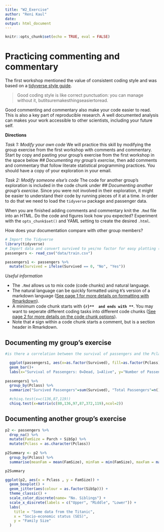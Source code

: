 ```yaml
---
title: "W2_Exercise"
author: "Reni Kaul"
date: 
output: html_document
---
```


```r
knitr::opts_chunk$set(echo = TRUE, eval = FALSE)
```

# Practicing commenting and commentary

The first workshop mentioned the value of consistent coding style and was based on a [tidyverse style guide](http://style.tidyverse.org/index.html). 

> Good coding style is like correct punctuation: you can manage without it, butitsuremakesthingseasiertoread.

Good commenting and commentary also make your code easier to read. This is also a key part of reproducible research. A well documented analysis can makes your work accessible to other scientists, including your future self. 

**Directions**

*Task 1: Modify your own code* 
We will practice this skill by modifying the group exercise from the first workshop with comments and commentary. Start by copy and pasting your group's exercise from the first workshop in the space below *## Documenting my group's exercise*, then add comments and commentary that follow literate statistical programming practices. You should have a copy of your exploration in your email. 

*Task 2: Modify someone else's code*
The code for another group's exploration is included in the code chunk under *## Documenting another group's exercise*. Since you were not involved in their exploration, it might be easier to understand their code by running pieces of it at a time. In order to do that we need to load the `tidyverse` package and passenger data. 

When you are finished adding comments and commentary knit the `.Rmd` file into an HTML. Do the code and figures look how you expected? Experiment with the `opts_chunk$set()` and YAML setting to create the desired `.html`.

How does your documentation compare with other group members? 

```r
# Import the Tidyverse
library(tidyverse)
# Import data and convert survived to yes/no factor for easy plotting (passengers1).  
passengers <- read_csv("data/train.csv")

passengers1 <- passengers %>% 
  mutate(Survived = ifelse(Survived == 0, "No", "Yes"))
```

*Useful information* 

* The `.Rmd` allows us to mix code (code chunks) and natural language. 
* The natural language can be quickly formatted using `R`'s version of a markdown language ([See page 1 for more details on formatting with Rmarkdown](https://www.rstudio.com/wp-content/uploads/2015/03/rmarkdown-reference.pdf)). 
* A minimum code chunk starts with  **```{r}**  and ends with **```**. You may want to seperate different coding tasks into different code chunks ([See page 2 for more details on the code chunk options](https://www.rstudio.com/wp-content/uploads/2015/03/rmarkdown-reference.pdf)). 
* Note that `#` sign within a code chunk starts a comment, but is a section header in Rmarkdown. 

## Documenting my group's exercise


```r
#is there a correlation between the survival of passengers and the Pclass they were in?

  ggplot(passengers1, aes(x=as.factor(Survived), fill=as.factor(Pclass))) +
  geom_bar()+
  labs(x="Survival of Passengers: 0=Dead, 1=Alive", y="Number of Passengers", fill="Passenger Class Value", title="Correltion between Passenger Class Value and Survival of Passengers")
  
passengers1 %>% 
  group_by(Pclass) %>% 
  summarize("Survived Passengers"=sum(Survived), "Total Passengers"=n())

  #chisq.test(x=c(136,87,119))
  chisq.test(x=matrix(c(80,136,97,87,372,119),ncol=2))
```


## Documenting another group's exercise


```r

p2 <- passengers %>%
  drop_na() %>%
  mutate(FamSize = Parch + SibSp) %>%
  mutate(Pclass = as.character(Pclass))
  
p2Summary <- p2 %>%
  group_by(Pclass) %>%
  summarise(meanFam = mean(FamSize), minFam = min(FamSize), maxFam = max(FamSize))  

p2Summary

ggplot(p2, aes(x = Pclass , y = FamSize)) +
  geom_boxplot() +
  geom_jitter(aes(colour = as.factor(SibSp))) +
  theme_classic() +
  scale_color_discrete(name= "No. Siblings") +
  scale_x_discrete(labels = c("Upper", "Middle", "Lower")) +
  labs(
    title = "Some data from the Titanic", 
    x = "Socio-economic status (SES)",
    y = "Family Size"
  )
    

```

